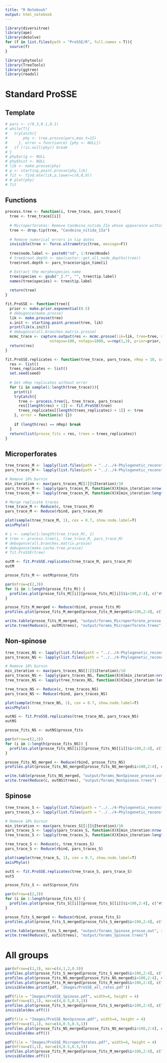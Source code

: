 ```yaml
---
title: "R Notebook"
output: html_notebook
---
```


```r
library(diversitree)
library(ape)
library(deSolve)
for (f in list.files(path = "ProSSE/R", full.names = T)){
  source(f)
}

library(phytools)
library(TreeTools)
library(ggtree)
library(readxl)
```

# Standard ProSSE
## Template

```r
# pars <- c(0.3,0.1,0.1)
# while(T){
#   tryCatch({
#       phy <- tree.prosse(pars,max.t=15)
#     }, error = function(e) {phy <- NULL})
#   if (!is.null(phy)) break
# }
# phy$orig <- NULL
# phy$hist <- NULL
# lik <- make.prosse(phy)
# p <- starting.point.prosse(phy,lik)
# fit <- find.mle(lik,p,lower=c(0,0,0))
# # plot(phy)
# fit
```

## Functions

```r
process.tree <- function(i, tree_trace, pars_trace){
  tree <- tree_trace[[i]]
  
  # Microperforates: Remove Candeina_nitida_IIa whose appearance within the Globigerinita glutinata clade is inconsistent with the taxonomy
  tree <- drop.tip(tree, "Candeina_nitida_IIa")
  
  # Remove numerical errors in tip dates
  invisible(tree <- force.ultrametric(tree, message=F))
  
  tree$node.label <- paste0("nd", 1:tree$Nnode)
  # tree$root.depth <- max(castor::get_all_node_depths(tree))
  tree$root.depth <- pars_trace$origin_time[i]

  # Extract the morphospecies name
  tree$species <- gsub("_I.*", "", tree$tip.label)
  names(tree$species) <- tree$tip.label
  
  return(tree)
}
```

```r
fit.ProSSE <- function(tree){
  prior <- make.prior.exponential(0.5)
  # debugonce(make.prosse)
  lik <- make.prosse(tree)
  x.init <- starting.point.prosse(tree, lik)
  print(lik(x.init))
  # debugonce(all.branches.matrix.prosse)
  mcmc_trace <- capture.output(res <- mcmc.prosse(lik=lik, tree=tree, species.name=c(), unknown.tip=c(), x.init=x.init,
                    nstepsw=100, nsteps=1000, w=rep(1,3), prior=prior, lower=rep(0,3), upper=c(Inf,Inf,Inf)))
  return(res)
}
```

```r
fit.ProSSE.replicates <- function(tree_trace, pars_trace, nRep = 10, seed = 123){
  res <- list()
  trees_replicates <- list()
  set.seed(seed)
  
  # Get nRep replicates without error
  for (i in sample(1:length(tree_trace))){
    print(i)
    tryCatch({
      tree <- process.tree(i, tree_trace, pars_trace)
      res[[length(res) + 1]] <- fit.ProSSE(tree)
      trees_replicates[[length(trees_replicates) + 1]] <- tree
    }, error = function(e) {})
    
    if (length(res) == nRep) break
  }
  return(list(prosse_fits = res, trees = trees_replicates))
}
```

## Microperforates

```r
tree_traces_M <- lapply(list.files(path = "../../4-Phylogenetic_reconstruction/output", pattern = "forams_Microperforate_seed.*.trees", full.names = T), read.tree)
pars_traces_M <- lapply(list.files(path = "../../4-Phylogenetic_reconstruction/output", pattern = "forams_Microperforate_seed.*.log", full.names = T), read.table, header = T)

# Remove 10% burnin
min_iteration <- max(pars_traces_M[[1]]$Iteration)/10
pars_traces_M <- lapply(pars_traces_M, function(X)X[min_iteration:nrow(X),])
tree_traces_M <- lapply(tree_traces_M, function(X)X[min_iteration:length(X)])

# Merge replicate traces
tree_trace_M <- Reduce(c, tree_traces_M)
pars_trace_M <- Reduce(rbind, pars_traces_M)
```

```r
plot(sample(tree_trace_M, 1), cex = 0.7, show.node.label=T)
axisPhylo()
```

```r
# i <- sample(1:length(tree_trace_M), 1)
# tree <- process.tree(i, tree_trace_M, pars_trace_M)
# debugonce(all.branches.matrix.prosse)
# debugonce(make.cache.tree.prosse)
# fit.ProSSE(tree)
```

```r
outM <- fit.ProSSE.replicates(tree_trace_M, pars_trace_M)
outM
```

```r
prosse_fits_M <- outM$prosse_fits

par(mfrow=c(2,3))
for (i in 1:length(prosse_fits_M)) {
  profiles.plot(prosse_fits_M[[i]][prosse_fits_M[[i]]$i>100,2:4], c("#56B4E9", "#F9AFAE", "palegreen3"), legend.pos="topright", main = paste("Replicate", i))
}

prosse_fits_M_merged <- Reduce(rbind, prosse_fits_M)
profiles.plot(prosse_fits_M_merged[prosse_fits_M_merged$i>100,2:4], c("#56B4E9", "#F9AFAE", "palegreen3"), legend.pos="topright", main = "Merged")
```

```r
write.table(prosse_fits_M_merged, "output/forams_Microperforate_prosse.out", row.names = F, sep = "\t")
write.tree(Reduce(c, outM$trees), "output/forams_Microperforate.trees")
```

## Non-spinose

```r
tree_traces_NS <- lapply(list.files(path = "../../4-Phylogenetic_reconstruction/output", pattern = "forams_NonSpinose_seed.*.trees", full.names = T), read.tree)
pars_traces_NS <- lapply(list.files(path = "../../4-Phylogenetic_reconstruction/output", pattern = "forams_NonSpinose_seed.*.log", full.names = T), read.table, header = T)

# Remove 10% burnin
min_iteration <- max(pars_traces_NS[[1]]$Iteration)/10
pars_traces_NS <- lapply(pars_traces_NS, function(X)X[min_iteration:nrow(X),])
tree_traces_NS <- lapply(tree_traces_NS, function(X)X[min_iteration:length(X)])

tree_trace_NS <- Reduce(c, tree_traces_NS)
pars_trace_NS <- Reduce(rbind, pars_traces_NS)
```

```r
plot(sample(tree_trace_NS, 1), cex = 0.7, show.node.label=T)
axisPhylo()
```

```r
outNS <- fit.ProSSE.replicates(tree_trace_NS, pars_trace_NS)
outNS
```

```r
prosse_fits_NS <- outNS$prosse_fits

par(mfrow=c(2,3))
for (i in 1:length(prosse_fits_NS)) {
  profiles.plot(prosse_fits_NS[[i]][prosse_fits_NS[[i]]$i>100,2:4], c("#56B4E9", "#F9AFAE", "palegreen3"), legend.pos="topright", main = paste("Replicate", i))
}

prosse_fits_NS_merged <- Reduce(rbind, prosse_fits_NS)
profiles.plot(prosse_fits_NS_merged[prosse_fits_NS_merged$i>100,2:4], c("#56B4E9", "#F9AFAE", "palegreen3"), legend.pos="topright", main = "Merged")
```

```r
write.table(prosse_fits_NS_merged, "output/forams_NonSpinose_prosse.out", row.names = F, sep = "\t")
write.tree(Reduce(c, outNS$trees), "output/forams_NonSpinose.trees")
```

## Spinose

```r
tree_traces_S <- lapply(list.files(path = "../../4-Phylogenetic_reconstruction/output", pattern = "forams_Spinose_seed.*.trees", full.names = T), read.tree)
pars_traces_S <- lapply(list.files(path = "../../4-Phylogenetic_reconstruction/output", pattern = "forams_Spinose_seed.*.log", full.names = T), read.table, header = T)

# Remove 10% burnin
min_iteration <- max(pars_traces_S[[1]]$Iteration)/10
pars_traces_S <- lapply(pars_traces_S, function(X)X[min_iteration:nrow(X),])
tree_traces_S <- lapply(tree_traces_S, function(X)X[min_iteration:length(X)])

tree_trace_S <- Reduce(c, tree_traces_S)
pars_trace_S <- Reduce(rbind, pars_traces_S)
```

```r
plot(sample(tree_trace_S, 1), cex = 0.7, show.node.label=T)
axisPhylo()
```

```r
outS <- fit.ProSSE.replicates(tree_trace_S, pars_trace_S)
outS
```

```r
prosse_fits_S <- outS$prosse_fits

par(mfrow=c(2,3))
for (i in 1:length(prosse_fits_S)) {
  profiles.plot(prosse_fits_S[[i]][prosse_fits_S[[i]]$i>100,2:4], c("#56B4E9", "#F9AFAE", "palegreen3"), legend.pos="topright", main = paste("Replicate", i))
}

prosse_fits_S_merged <- Reduce(rbind, prosse_fits_S)
profiles.plot(prosse_fits_S_merged[prosse_fits_S_merged$i>100,2:4], c("#56B4E9", "#F9AFAE", "palegreen3"), legend.pos="topright", main = "Merged")
```

```r
write.table(prosse_fits_S_merged, "output/forams_Spinose_prosse.out", row.names = F, sep = "\t")
write.tree(Reduce(c, outS$trees), "output/forams_Spinose.trees")
```

# All groups

```r
par(mfrow=c(1,3), mar=c(4,1,2,0.5))
profiles.plot(prosse_fits_S_merged[prosse_fits_S_merged$i>100,2:4], c("#56B4E9", "#F9AFAE", "palegreen3"), legend.pos="topright", main = "Spinose", ylab = "",  yaxt = "n")
profiles.plot(prosse_fits_NS_merged[prosse_fits_NS_merged$i>100,2:4], c("#56B4E9", "#F9AFAE", "palegreen3"), legend.pos="topright", main = "Non-Spinose", ylab = "",  yaxt = "n")
profiles.plot(prosse_fits_M_merged[prosse_fits_M_merged$i>100,2:4], c("#56B4E9", "#F9AFAE", "palegreen3"), legend.pos="topright", main = "Microperforates", ylab = "",  yaxt = "n")
invisible(dev.print(pdf, 'Images/ProSSE_all_rates.pdf'))

pdf(file = "Images/ProSSE_Spinose.pdf", width=4, height = 4)
par(mfrow=c(1,1), mar=c(4,0.5,0.5,1))
profiles.plot(prosse_fits_S_merged[prosse_fits_S_merged$i>100,2:4], c("#56B4E9", "#F9AFAE", "palegreen3"), legend.pos="topright", main = "", ylab = "",  yaxt = "n", opacity = 0.4)
invisible(dev.off())

pdf(file = "Images/ProSSE_NonSpinose.pdf", width=4, height = 4)
par(mfrow=c(1,1), mar=c(4,0.5,0.5,1))
profiles.plot(prosse_fits_NS_merged[prosse_fits_NS_merged$i>100,2:4], c("#56B4E9", "#F9AFAE", "palegreen3"), legend.pos="topright", main = "", ylab = "",  yaxt = "n", opacity = 0.4)
invisible(dev.off())

pdf(file = "Images/ProSSE_Microperforates.pdf", width=4, height = 4)
par(mfrow=c(1,1), mar=c(4,0.5,0.5,1))
profiles.plot(prosse_fits_M_merged[prosse_fits_M_merged$i>100,2:4], c("#56B4E9", "#F9AFAE", "palegreen3"), legend.pos="topright", main = "", ylab = "",  yaxt = "n", opacity = 0.4)
invisible(dev.off())
```